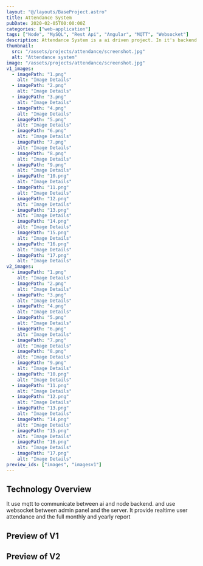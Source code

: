 ```yaml
---
layout: "@/layouts/BaseProject.astro"
title: Attendance System
pubDate: 2020-02-05T00:00:00Z
categories: ["web-application"]
tags: ["Node", "MySQL", "Rest Api", "Angular", "MQTT", "Websocket"]
description: Attendance System is a ai driven project. In it's backend it run ai to detect user faces. and in the backend it generate user attendance report.
thumbnail:
  src: "/assets/projects/attendance/screenshot.jpg"
  alt: "Attendance system"
image: "/assets/projects/attendance/screenshot.jpg"
v1_images:
  - imagePath: "1.png"
    alt: "Image Details"
  - imagePath: "2.png"
    alt: "Image Details"
  - imagePath: "3.png"
    alt: "Image Details"
  - imagePath: "4.png"
    alt: "Image Details"
  - imagePath: "5.png"
    alt: "Image Details"
  - imagePath: "6.png"
    alt: "Image Details"
  - imagePath: "7.png"
    alt: "Image Details"
  - imagePath: "8.png"
    alt: "Image Details"
  - imagePath: "9.png"
    alt: "Image Details"
  - imagePath: "10.png"
    alt: "Image Details"
  - imagePath: "11.png"
    alt: "Image Details"
  - imagePath: "12.png"
    alt: "Image Details"
  - imagePath: "13.png"
    alt: "Image Details"
  - imagePath: "14.png"
    alt: "Image Details"
  - imagePath: "15.png"
    alt: "Image Details"
  - imagePath: "16.png"
    alt: "Image Details"
  - imagePath: "17.png"
    alt: "Image Details"
v2_images:
  - imagePath: "1.png"
    alt: "Image Details"
  - imagePath: "2.png"
    alt: "Image Details"
  - imagePath: "3.png"
    alt: "Image Details"
  - imagePath: "4.png"
    alt: "Image Details"
  - imagePath: "5.png"
    alt: "Image Details"
  - imagePath: "6.png"
    alt: "Image Details"
  - imagePath: "7.png"
    alt: "Image Details"
  - imagePath: "8.png"
    alt: "Image Details"
  - imagePath: "9.png"
    alt: "Image Details"
  - imagePath: "10.png"
    alt: "Image Details"
  - imagePath: "11.png"
    alt: "Image Details"
  - imagePath: "12.png"
    alt: "Image Details"
  - imagePath: "13.png"
    alt: "Image Details"
  - imagePath: "14.png"
    alt: "Image Details"
  - imagePath: "15.png"
    alt: "Image Details"
  - imagePath: "16.png"
    alt: "Image Details"
  - imagePath: "17.png"
    alt: "Image Details"
preview_ids: ["images", "imagesv1"]
---
```



## Technology Overview

It use mqtt to communicate between ai and node backend. and use websocket between admin panel and the server. It provide realtime user attendance and the full monthly and yearly report

## Preview of V1

<PhotoViewer
  name="v1"
  images={frontmatter.v1_images}
  directory="/assets/projects/attendance/v1"
  client:only="react"
/>

## Preview of V2

<PhotoViewer
  name="v2"
  images={frontmatter.v2_images}
  directory="/assets/projects/attendance/v2"
  client:only="react"
/>
